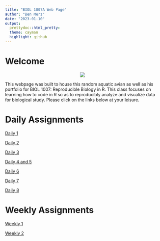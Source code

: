 ```yaml
---
title: "BIOL 1007A Web Page"
author: "Ben Merz"
date: "2023-01-10"
output: 
  prettydoc::html_pretty:
  theme: cayman
  highlight: github
---
```

# Welcome
<div align="center">
![](/Users/BenM/Library/Mobile Documents/com~apple~CloudDocs/Documents/College/Bio/Reproducible R/Git Repository/BIOL1007A/Duck.png)

<div align="left">
This webpage was built to house this random aquatic avian as well as his portfolio for BIOL 1007: Reproducible Biology in R. This class focuses on learning how to code in R so as to reproducibly analyze and visualize data for biological study. Please  click on the links below at your leisure.

<div align="left">
# Daily Assignments

[Daily 1](Daily_Assignments/Assignment_1.html)

[Daily 2](Daily_Assignments/Assignment_2.html)

[Daily 3](Daily_Assignments/Assignment_3.html)

[Daily 4 and 5](Daily_Assignments/Assignment_4_5.html)

[Daily 6](Daily_Assignments/Assignment_6.html)

[Daily 7](Daily_Assignments/Assignment_7.html)

[Daily 8](Daily_Assignments/Assignment_8.html)

# Weekly Assignments

[Weekly 1](Weekly_Assginments/Weekly_1.html)

[Weekly 2](Weekly_Assginments/Weekly_2.html)